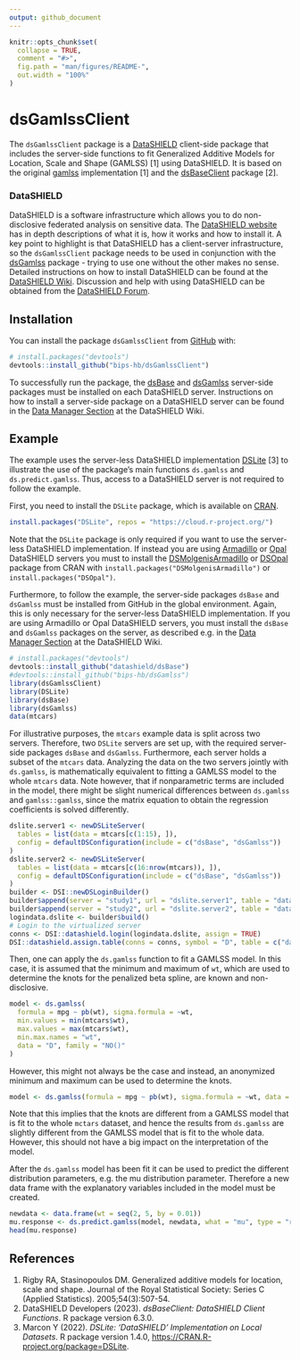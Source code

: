 ```yaml
---
output: github_document
---
```


<!-- README.md is generated from README.Rmd. Please edit that file -->

```r
knitr::opts_chunk$set(
  collapse = TRUE,
  comment = "#>",
  fig.path = "man/figures/README-",
  out.width = "100%"
)
```

# dsGamlssClient

<!-- badges: start -->

<!-- badges: end -->

The `dsGamlssClient` package is a [DataSHIELD](https://www.datashield.org) client-side package that includes the server-side functions to fit Generalized Additive Models for Location, Scale and Shape (GAMLSS) [1] using DataSHIELD. It is based on the original [gamlss](https://cran.r-project.org/package=gamlss) implementation [1] and the [dsBaseClient](https://github.com/datashield/dsBaseClient) package [2].

### DataSHIELD
DataSHIELD is a software infrastructure which allows you to do non-disclosive federated analysis on sensitive data. The [DataSHIELD website](https://www.datashield.org) has in depth descriptions of what it is, how it works and how to install it. A key point to highlight is that DataSHIELD has a client-server infrastructure, so the `dsGamlssClient` package needs to be used in conjunction with the [dsGamlss](https://github.com/bips-hb/dsGamlss) package - trying to use one without the other makes no sense. Detailed instructions on how to install DataSHIELD can be found at the [DataSHIELD Wiki](https://www.datashield.org/wiki). Discussion and help with using DataSHIELD can be obtained from the [DataSHIELD Forum](https://datashield.discourse.group/).

## Installation

You can install the package `dsGamlssClient` from [GitHub](https://github.com/) with:

``` r
# install.packages("devtools")
devtools::install_github("bips-hb/dsGamlssClient")
```

To successfully run the package, the [dsBase](https://github.com/datashield/dsBase) and [dsGamlss](https://github.com/bips-hb/dsGamlss) server-side packages must be installed on each DataSHIELD server. Instructions on how to install a server-side package on a DataSHIELD server can be found in the [Data Manager Section](https://wiki.datashield.org/en/getting-started/data-manager/overview) at the DataSHIELD Wiki.

## Example

The example uses the server-less DataSHIELD implementation [DSLite](https://cran.r-project.org/package=DSLite) [3] to illustrate the use of the package's main functions `ds.gamlss` and `ds.predict.gamlss`. Thus, access to a DataSHIELD server is not required to follow the example. 

First, you need to install the `DSLite` package, which is available on [CRAN](https://cran.r-project.org/). 

```r
install.packages("DSLite", repos = "https://cloud.r-project.org/")
```

Note that the `DSLite` package is only required if you want to use the server-less DataSHIELD implementation. If instead you are using [Armadillo](https://molgenis.github.io/molgenis-service-armadillo/) or [Opal](https://opaldoc.obiba.org/en/latest/) DataSHIELD servers you must to install the [DSMolgenisArmadillo](https://cran.r-project.org/package=DSMolgenisArmadillo) or [DSOpal](https://cran.r-project.org/package=DSOpal) package from CRAN with `install.packages("DSMolgenisArmadillo")` or `install.packages("DSOpal")`. 

Furthermore, to follow the example, the server-side packages `dsBase` and `dsGamlss` must be installed from GitHub in the global environment. Again, this is only necessary for the server-less DataSHIELD implementation. If you are using Armadillo or Opal DataSHIELD servers, you must install the `dsBase` and `dsGamlss` packages on the server, as described e.g. in the [Data Manager Section](https://wiki.datashield.org/en/getting-started/data-manager/overview) at the DataSHIELD Wiki.

```r
# install.packages("devtools")
devtools::install_github("datashield/dsBase")
#devtools::install_github("bips-hb/dsGamlss")
library(dsGamlssClient)
library(DSLite)
library(dsBase)
library(dsGamlss)
data(mtcars)
```

For illustrative purposes, the `mtcars` example data is split across two servers. Therefore, two `DSLite` servers are set up, with the required server-side packages `dsBase` and `dsGamlss`. Furthermore, each server holds a subset of the `mtcars` data. Analyzing the data on the two servers jointly with `ds.gamlss`, is mathematically equivalent to fitting a GAMLSS model to the whole `mtcars` data. Note however, that if nonparametric terms are included in the model, there might be slight numerical differences between `ds.gamlss` and `gamlss::gamlss`, since the matrix equation to obtain the regression coefficients is solved differently.

```r
dslite.server1 <- newDSLiteServer(
  tables = list(data = mtcars[c(1:15), ]),
  config = defaultDSConfiguration(include = c("dsBase", "dsGamlss"))
)
dslite.server2 <- newDSLiteServer(
  tables = list(data = mtcars[c(16:nrow(mtcars)), ]),
  config = defaultDSConfiguration(include = c("dsBase", "dsGamlss"))
)
builder <- DSI::newDSLoginBuilder()
builder$append(server = "study1", url = "dslite.server1", table = "data", driver = "DSLiteDriver")
builder$append(server = "study2", url = "dslite.server2", table = "data", driver = "DSLiteDriver")
logindata.dslite <- builder$build()
# Login to the virtualized server
conns <- DSI::datashield.login(logindata.dslite, assign = TRUE)
DSI::datashield.assign.table(conns = conns, symbol = "D", table = c("data", "data"))
```

Then, one can apply the `ds.gamlss` function to fit a GAMLSS model. In this case, it is assumed that the minimum and maximum of `wt`, which are used to determine the knots for the penalized beta spline, are known and non-disclosive.

```r
model <- ds.gamlss(
  formula = mpg ~ pb(wt), sigma.formula = ~wt,
  min.values = min(mtcars$wt),
  max.values = max(mtcars$wt),
  min.max.names = "wt",
  data = "D", family = "NO()"
)
```

However, this might not always be the case and instead, an anonymized minimum and maximum can be used to determine the knots. 

```r
model <- ds.gamlss(formula = mpg ~ pb(wt), sigma.formula = ~wt, data = "D", family = "NO()")
```

Note that this implies that the knots are different from a GAMLSS model that is fit to the whole `mctars` dataset, and hence the results from `ds.gamlss` are slightly different
from the GAMLSS model that is fit to the whole data. However, this should not have a big impact on the interpretation of the model.

After the `ds.gamlss` model has been fit it can be used to predict the different distribution parameters, e.g. the mu distribution parameter. Therefore a new data frame with the explanatory variables included in the model must be created.
```r
newdata <- data.frame(wt = seq(2, 5, by = 0.01))
mu.response <- ds.predict.gamlss(model, newdata, what = "mu", type = "response")
head(mu.response)
```


## References
1. Rigby RA, Stasinopoulos DM. Generalized additive models for location, scale and shape. Journal of the Royal Statistical Society: Series C (Applied Statistics). 2005;54(3):507-54.
2. DataSHIELD Developers (2023). _dsBaseClient: DataSHIELD Client Functions_. R package version 6.3.0.
3. Marcon Y (2022). _DSLite: 'DataSHIELD' Implementation on Local Datasets_. R package version 1.4.0, <https://CRAN.R-project.org/package=DSLite>.
